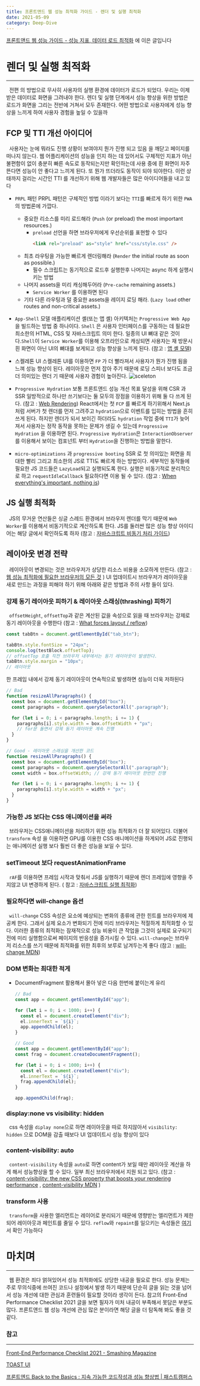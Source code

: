 ```yaml
---
title: 프론트앤드 웹 성능 최적화 가이드 - 렌더 및 실행 최적화
date: 2021-05-09
category: Deep-Dive
---
```


[프론트앤드 웹 성능 가이드 - 성능 지표, 데이터 로드 최적화](/frontend-web-performance-guide-1) 에 이은 글입니다

# 렌더 및 실행 최적화

---

&nbsp; 전편 의 방법으로 무사히 사용자의 실행 환경에 데이터가 로드가 되었다. 우리는 이제 받은 데이터로 화면을 그려내야 한다. 렌더 및 실행 단계에서 성능 향상을 위한 방법은 로드가 화면을 그리는 전반에 거쳐서 모두 존재한다. 어떤 방법으로 사용자에게 성능 향상을 느끼게 하여 사용자 경험을 높일 수 있을까

## FCP 및 TTI 개선 아이디어

&nbsp; 사용자는 눈에 뭐라도 진행 상황이 보여야지 뭔가 진행 되고 있음 을 깨닫고 페이지를 떠나지 않는다. 웹 어플리케이션의 성능을 인지 하는 데 있어서도 구체적인 지표가 아닌 불편함이 없이 충분히 빠른 속도로 동작되는지만 확인하는데 사용 중에 흰 화면이 자주 뜬다면 성능이 안 좋다고 느끼게 된다. 또 뭔가 뜨더라도 동작이 되야 되야한다. 이런 상태까지 걸리는 시간인 TTI 를 개선하기 위해 웹 개발자들은 많은 아이디어들을 내고 있다

- `PRPL` 패턴
  PRPL 패턴은 구체적인 방법 이라기 보다는 `TTI`를 빠르게 하기 위한 `PWA`의 방법론에 가깝다.
  - 중요한 리소스를 미리 로드해라 (`Push` (or preload) the most important resources.)
    - `preload` 선언을 하면 브라우저에게 우선순위를 표현할 수 있다
      ```html
      <link rel="preload" as="style" href="css/style.css" />
      ```
  - 최초 라우팅을 가능한 빠르게 렌더링해라 (`Render` the initial route as soon as possible.)
    - 필수 스크립트는 동기적으로 로드후 실행한후 나머지는 async 하게 실행시키는 방법
  - 나머지 assets을 미리 캐싱해두어라 (`Pre-cache` remaining assets.)
    - `Service Worker` 를 이용하면 된다
  - 기타 다른 라우팅과 덜 중요한 assets을 레이지 로딩 해라. (`Lazy load` other routes and non-critical assets.)
- `App-Shell` 모델
  애플리케이션 셸(또는 앱 셸) 아키텍처는 `Progressive Web App`을 빌드하는 방법 중 하나이다. `Shell` 은 사용자 인터페이스를 구동하는 데 필요한 최소한의 HTML, CSS 및 자바스크립트 의미 한다. 일종의 UI 뼈대 같은 것이다.`Shell`이 `Service Worker`를 이용해 오프라인으로 캐싱되면 사용자는 재 방문시 흰 화면이 아닌 UI의 뼈대를 보게되고 성능 향상을 느끼게 된다. (참고 : [앱 셸 모델](https://developers.google.com/web/fundamentals/architecture/app-shell?hl=ko))
- 스켈레톤 UI
  스켈레톤 UI를 이용하면 `FP` 가 더 빨라져서 사용자가 뭔가 진행 됨을 느껴 성능 향상이 된다. 레이아웃은 먼저 잡아 주기 때문에 로딩 스피너 보다도 조금 더 의미있는 렌더 기 때문에 사용자 경험이 높아진다.
  ![sceleton](./images/sceleton.png)
- `Progressive Hydration`
  보통 프론트앤드 성능 개선 목표 달성을 위해 CSR 과 SSR 일방적으로 하나만 쓰기보다는 둘 모두의 장점을 이용하기 위해 둘 다 쓰게 된다. (참고 : [Web Rendering](https://www.notion.so/Web-Rendering-3246a7055d124a088fd86e7399ac36e4))
  React에서는 첫 `FCP` 를 빠르게 하기위해서 Next.js 처럼 서버가 첫 렌더를 먼저 그려주고 `hydration`으로 이벤트를 입히는 방법을 흔히 쓰게 된다. 하지만 렌더가 되서 보이긴 하더라도 `hydration` 작업 중에 `TTI`가 늦어져서 사용자는 정작 동작을 못하는 문제가 생길 수 있는데 `Progressive Hydration` 을 이용하면 된다. `Progressive Hydration`은 `InteractionObserver`를 이용해서 보이는 컴포넌트 부터 `Hydration`을 진행하는 방법을 말한다.

- `micro-optimizations` 과 `progressive booting`
  SSR 로 첫 의미있는 화면을 최대한 빨리 그리고 최소한의 JS로 TTI도 빠르게 하는 방법이다. 세부적인 동작들에 필요한 JS 코드들은 `LazyLoad`되고 실행되도록 한다. 실행은 비동기적로 분리적으로 하고 `requestIdleCallback` 필요하다면 이용 될 수 있다. (참고 : [When everything's important, nothing is](https://aerotwist.com/blog/when-everything-is-important-nothing-is/))

## JS 실행 최적화

&nbsp; JS의 무거운 연산들은 싱글 스레드 환경에서 브라우저 렌더를 막기 때문에 `Web Worker`를 이용해서 비동기적으로 계산하도록 한다. JS를 둘러싼 많은 성능 향상 아이디어는 해당 글에서 확인하도록 하자 (참고 : [자바스크립트 비동기 처리 가이드](https://www.stevy.dev/6c7449e2-bafb-4a3c-a3ac-e7f4ffffffc1))

## 레이아웃 변경 전략

&nbsp; 레이아웃이 변경되는 것은 브라우저가 상당한 리소스 비용을 소모하게 만든다. (참고 : [웹 성능 최적화에 필요한 브라우저의 모든 것](https://tv.naver.com/v/4578425) ) UI 업데이트시 브라우저가 레이아웃을 새로 만드는 과정을 피해야 하기 위해 아래와 같은 방법과 주의 사항 들이 있다.

### 강제 동기 레이아웃 피하기 & 레이아웃 스래싱(thrashing) 피하기

&nbsp; `offsetHeight`, `offsetTop`과 같은 계산된 값을 속성으로 읽을 때 브라우저는 강제로 동기 레이아웃을 수행한다 (참고 : [What forces layout / reflow](https://gist.github.com/paulirish/5d52fb081b3570c81e3a))

```jsx
const tabBtn = document.getElementById("tab_btn");

tabBtn.style.fontSize = "24px";
console.log(testBlock.offsetTop);
// offsetTop 호출 직전 브라우저 내부에서는 동기 레이아웃이 발생한다.
tabBtn.style.margin = "10px";
// 레이아웃
```

한 프레임 내에서 강제 동기 레이아웃이 연속적으로 발생하면 성능이 더욱 저하된다

```jsx
// Bad
function resizeAllParagraphs() {
  const box = document.getElementById("box");
  const paragraphs = document.querySelectorAll(".paragraph");

  for (let i = 0; i < paragraphs.length; i += 1) {
    paragraphs[i].style.width = box.offsetWidth + "px";
    // for문 돌면서 강제 동기 레이아웃 계속 진행
  }
}

// Good - 레이아웃 스래싱을 개선한 코드
function resizeAllParagraphs() {
  const box = document.getElementById("box");
  const paragraphs = document.querySelectorAll(".paragraph");
  const width = box.offsetWidth; // 강제 동기 레이아웃 한번만 진행

  for (let i = 0; i < paragraphs.length; i += 1) {
    paragraphs[i].style.width = width + "px";
  }
}
```

### 가능한 JS 보다는 CSS 애니메이션을 써라

&nbsp; 브라우저는 CSS애니메이션을 처리하기 위한 성능 최적화가 더 잘 되어있다. 더불어 `transform` 속성 을 이용하면 GPU를 이용한 CSS 애니메이션을 하게되어 JS로 진행되는 애니메이션 실행 보다 훨씬 더 좋은 성능을 보일 수 있다.

### setTimeout 보다 requestAnimationFrame

&nbsp; `rAF`를 이용하면 프레임 시작과 맞춰서 JS를 실행하기 때문에 렌더 프레임에 영향을 주지않고 UI 변경하게 된다. ( 참고 : [자바스크립트 실행 최적화](https://developers.google.com/web/fundamentals/performance/rendering/optimize-javascript-execution))

### 필요하다면 will-change 옵션

&nbsp; `will-change` CSS 속성은 요소에 예상되는 변화의 종류에 관한 힌트를 브라우저에 제공케 한다. 그래서 실제 요소가 변화되기 전에 미리 브라우저는 적절하게 최적화할 수 있다. 이러한 종류의 최적화는 잠재적으로 성능 비용이 큰 작업을 그것이 실제로 요구되기 전에 미리 실행함으로써 페이지의 반응성을 증가시킬 수 있다. `will-change`는 브라우저 리소스를 쓰기 때문에 최적화를 위한 최후의 보루로 남겨두는게 좋다 (참고 : [will-change MDN](https://developer.mozilla.org/ko/docs/Web/CSS/will-change))

### DOM 변화는 최대한 적게

- DocumentFragment 활용해서 몰아 넣은 다음 한번에 붙이는게 유리

  ```jsx
  // Bad
  const app = document.getElementById("app");

  for (let i = 0; i < 1000; i++) {
    const el = document.createElement("div");
    el.innerText = `${i}`;
    app.appendChild(el);
  }

  // Good
  const app = document.getElementById("app");
  const frag = document.createDocumentFragment();

  for (let i = 0; i < 1000; i++) {
    const el = document.createElement("div");
    el.innerText = `${i}`;
    frag.appendChild(el);
  }

  app.appendChild(frag);
  ```

### display:none vs visibility: hidden

&nbsp; css 속성을 `diplay none`으로 하면 레이아웃을 따로 하지않아서 `visibility: hidden` 으로 DOM을 감출 때보다 UI 업데이트시 성능 향상이 있다

### content-visibility: auto

&nbsp; `content-visibility` 속성을 `auto`로 하면 content가 보일 때만 레이아웃 계산을 하게 해서 성능향상을 할 수 있다. 일부 최신 브라우저에서 지원 되고 있다. (참고 : [content-visibility: the new CSS property that boosts your rendering performance](https://wit.nts-corp.com/2020/09/11/6223) , [content-visibility MDN](https://developer.mozilla.org/en-US/docs/Web/CSS/content-visibility) )

### transform 사용

&nbsp; `transform`을 사용한 엘리먼트는 레이어로 분리되기 때문에 영향받는 엘리먼트가 제한되어 레이아웃과 페인트를 줄일 수 있다. `reflow`와 `repaint`를 일으키는 속성들은 [여기](https://csstriggers.com/)서 확인 가능하다

# 마치며

---

&nbsp; 웹 환경은 죄다 얽혀있어서 성능 최적화에도 상당한 내공을 필요로 한다. 성능 문제는 주로 무의식중에 쓰여진 코드나 설정에서 발생 하기 때문에 단순히 글을 읽는 것을 넘어서 성능 개선에 대한 관심과 훈련들이 필요할 것이라 생각이 든다. 참고의 Front-End Performance Checklist 2021 글을 보면 필자가 미처 내공이 부족해서 못담은 부분도 많다. 프론트앤드 웹 성능 개선에 관심 많은 분이라면 해당 글을 더 탐독해 봐도 좋을 것 같다.

### 참고

---

[Front-End Performance Checklist 2021 - Smashing Magazine](https://www.smashingmagazine.com/2021/01/front-end-performance-2021-free-pdf-checklist/?fbclid=IwAR3XT8pes4dchvONMa8fwnZKJYB3tsSfve_Sj2crOGbdxCNGmnCA03BXcro)

[TOAST UI](https://ui.toast.com/fe-guide/ko_PERFORMANCE)

[프론트엔드 Back to the Basics : 지속 가능한 코드작성과 성능 향상법 | 패스트캠퍼스](https://fastcampus.co.kr/dev_red_ktg)
